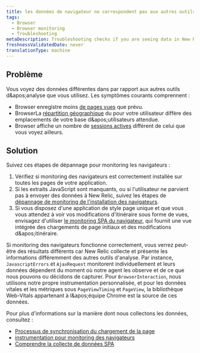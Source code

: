 ```yaml
---
title: les données de navigateur ne correspondent pas aux autres outils d'analyse
tags:
  - Browser
  - Browser monitoring
  - Troubleshooting
metaDescription: Troubleshooting checks if you are seeing data in New Relic that doesn't match other analytics tools.
freshnessValidatedDate: never
translationType: machine
---
```


## Problème

Vous voyez des données différentes dans <InlinePopover type="browser" />par rapport aux autres outils d&amp;apos;analyse que vous utilisez. Les symptômes courants comprennent :

* Browser enregistre moins [de pages vues](/docs/browser/new-relic-browser/additional-standard-features/page-views-insights-your-sites-popularity) que prévu.
* BrowserLa [répartition géographique](/docs/browser/new-relic-browser/additional-standard-features/geography-webpage-performance-location) du pour votre utilisateur diffère des emplacements de votre base d&amp;apos;utilisateurs attendue.
* Browser affiche un nombre de [sessions actives](/docs/browser/new-relic-browser/page-load-timing-resources/session-tracking) différent de celui que vous voyez ailleurs.

## Solution

Suivez ces étapes de dépannage pour monitoring les navigateurs :

1. Vérifiez si monitoring des navigateurs est correctement installée sur toutes les pages de votre application.
2. Si les extraits JavaScript sont manquants, ou si l&apos;utilisateur ne parvient pas à envoyer des données à New Relic, suivez les étapes de [dépannage de monitoring de l&apos;installation des navigateurs](/docs/browser/new-relic-browser/installation-configuration/troubleshooting-browser-monitoring-installation).
3. Si vous disposez d&apos;une application de style page unique et que vous vous attendez à voir vos modifications d&apos;itinéraire sous forme de vues, envisagez d&apos;utiliser [le monitoring SPA du navigateur](/docs/browser/single-page-app-monitoring/get-started/welcome-single-page-app-monitoring), qui fournit une vue intégrée des chargements de page initiaux et des modifications d&amp;apos;itinéraire.

Si monitoring des navigateurs fonctionne correctement, vous verrez peut-être des résultats différents car New Relic collecte et présente les informations différemment des autres outils d&apos;analyse. Par instance, `JavascriptErrors` et `AjaxRequest` monitorent individuellement et leurs données dépendent du moment où notre agent les observe et de ce que nous pouvons ou décidons de capturer. Pour `BrowserInteraction`, nous utilisons notre propre instrumentation personnalisée, et pour les données vitales et les métriques sous `PageViewTiming` et `PageView`, la bibliothèque Web-Vitals appartenant à l&amp;apos;équipe Chrome est la source de ces données.

Pour plus d&apos;informations sur la manière dont nous collectons les données, consultez :

* [Processus de synchronisation du chargement de la page](/docs/browser/new-relic-browser/page-load-timing-resources/page-load-timing-process)
* [instrumentation pour monitoring des navigateurs](/docs/browser/new-relic-browser/page-load-timing-resources/instrumentation-browser-monitoring)
* [Comprendre la collecte de données SPA](/docs/browser/single-page-app-monitoring/use-spa-data/understand-spa-data-collection)